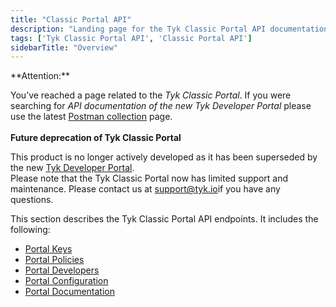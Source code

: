 ```yaml
---
title: "Classic Portal API"
description: "Landing page for the Tyk Classic Portal API documentation"
tags: ['Tyk Classic Portal API', 'Classic Portal API']
sidebarTitle: "Overview"
---
```



<Warning>
**Attention:**

You’ve reached a page related to the *Tyk Classic Portal*. If you were searching for *API documentation of the new Tyk
Developer Portal* please use the latest
[Postman collection](/mintdocs/product-stack/tyk-enterprise-developer-portal/api-documentation/tyk-edp-api) page.
<br />
<br />
**Future deprecation of Tyk Classic Portal**

This product is no longer actively developed as it
has been superseded by the new [Tyk Developer Portal](/mintdocs/portal/overview).
<br />
Please note that the Tyk Classic Portal now has limited support and maintenance. Please contact us at
[support@tyk.io](<mailto:support@tyk.io?subject=Tyk classic developer portal>)if you have any questions.
</Warning>



This section describes the Tyk Classic Portal API endpoints. It includes the following:

* [Portal Keys](/mintdocs/tyk-apis/tyk-portal-api/portal-keys)
* [Portal Policies](/mintdocs/tyk-apis/tyk-dashboard-api/portal-policies)
* [Portal Developers](/mintdocs/tyk-apis/tyk-portal-api/portal-developers)
* [Portal Configuration](/mintdocs/tyk-apis/tyk-portal-api/portal-configuration)
* [Portal Documentation](/mintdocs/tyk-apis/tyk-portal-api/portal-documentation)